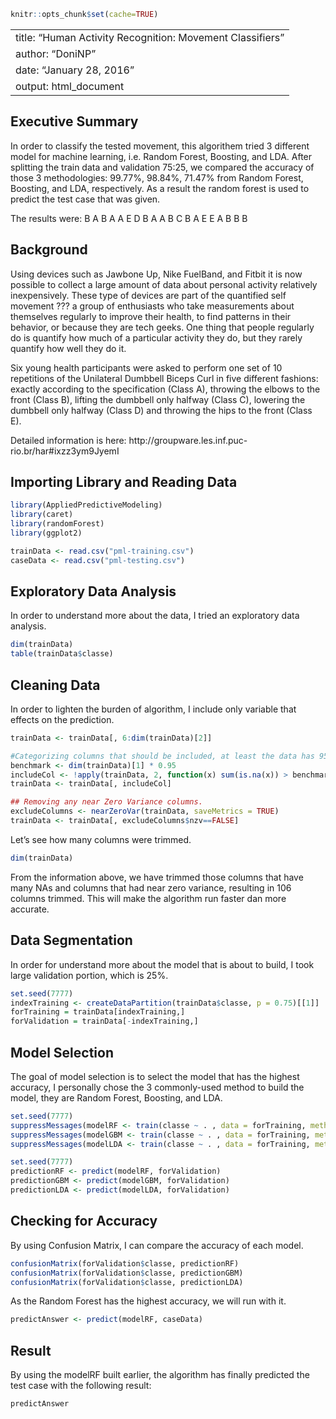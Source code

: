 ```r
knitr::opts_chunk$set(cache=TRUE)
```

---
title: "Human Activity Recognition: Movement Classifiers"
author: "DoniNP"
date: "January 28, 2016"
output: html_document
---

## Executive Summary
In order to classify the tested movement, this algorithem tried 3 different model for machine learning, i.e. Random Forest, Boosting, and LDA. After splitting the train data and validation 75:25, we compared the accuracy of those 3 methodologies: 99.77%, 98.84%, 71.47% from Random Forest, Boosting, and LDA, respectively. As a result the random forest is used to predict the test case that was given.

The results were:
B A B A A E D B A A B C B A E E A B B B

## Background
Using devices such as Jawbone Up, Nike FuelBand, and Fitbit it is now possible to collect a large amount of data about personal activity relatively inexpensively. These type of devices are part of the quantified self movement ??? a group of enthusiasts who take measurements about themselves regularly to improve their health, to find patterns in their behavior, or because they are tech geeks. One thing that people regularly do is quantify how much of a particular activity they do, but they rarely quantify how well they do it.

Six young health participants were asked to perform one set of 10 repetitions of the Unilateral Dumbbell Biceps Curl in five different fashions: exactly according to the specification (Class A), throwing the elbows to the front (Class B), lifting the dumbbell only halfway (Class C), lowering the dumbbell only halfway (Class D) and throwing the hips to the front (Class E).

Detailed information is here: http://groupware.les.inf.puc-rio.br/har#ixzz3ym9JyemI

## Importing Library and Reading Data
```r
library(AppliedPredictiveModeling)
library(caret)
library(randomForest)
library(ggplot2)

trainData <- read.csv("pml-training.csv")
caseData <- read.csv("pml-testing.csv")
```

## Exploratory Data Analysis
In order to understand more about the data, I tried an exploratory data analysis.
```r
dim(trainData)
table(trainData$classe)
```

## Cleaning Data
In order to lighten the burden of algorithm, I include only variable that effects on the prediction.
```r
trainData <- trainData[, 6:dim(trainData)[2]]

#Categorizing columns that should be included, at least the data has 95% filled.
benchmark <- dim(trainData)[1] * 0.95
includeCol <- !apply(trainData, 2, function(x) sum(is.na(x)) > benchmark  || sum(x=="") > benchmark)
trainData <- trainData[, includeCol]

## Removing any near Zero Variance columns.
excludeColumns <- nearZeroVar(trainData, saveMetrics = TRUE)
trainData <- trainData[, excludeColumns$nzv==FALSE]
```

Let's see how many columns were trimmed.
```r
dim(trainData)
```
From the information above, we have trimmed those columns that have many NAs and columns that had near zero variance, resulting in 106 columns trimmed. This will make the algorithm run faster dan more accurate.

## Data Segmentation
In order for understand more about the model that is about to build, I took large validation portion, which is 25%.
```r
set.seed(7777)
indexTraining <- createDataPartition(trainData$classe, p = 0.75)[[1]]
forTraining = trainData[indexTraining,]
forValidation = trainData[-indexTraining,]
```

## Model Selection
The goal of model selection is to select the model that has the highest accuracy, I personally chose the 3 commonly-used method to build the model, they are Random Forest, Boosting, and LDA.

```r
set.seed(7777)
suppressMessages(modelRF <- train(classe ~ . , data = forTraining, method = "rf"))
suppressMessages(modelGBM <- train(classe ~ . , data = forTraining, method = "gbm"))
suppressMessages(modelLDA <- train(classe ~ . , data = forTraining, method = "lda"))

set.seed(7777)
predictionRF <- predict(modelRF, forValidation)
predictionGBM <- predict(modelGBM, forValidation)
predictionLDA <- predict(modelLDA, forValidation)
```

## Checking for Accuracy
By using Confusion Matrix, I can compare the accuracy of each model.
```r
confusionMatrix(forValidation$classe, predictionRF)
confusionMatrix(forValidation$classe, predictionGBM)
confusionMatrix(forValidation$classe, predictionLDA)
```

As the Random Forest has the highest accuracy, we will run with it.
```r
predictAnswer <- predict(modelRF, caseData)
```

## Result
By using the modelRF built earlier, the algorithm has finally predicted the test case with the following result:
```r
predictAnswer
```
